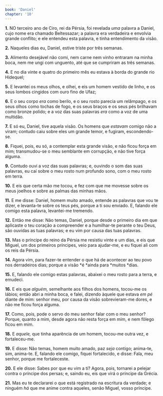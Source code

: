 ```yaml
---
book: 'Daniel'
chapter: '10'
---
```


**1.** NO terceiro ano de Ciro, rei da Pérsia, foi revelada *uma* palavra a Daniel, cujo nome era chamado Beltessazar; a palavra era verdadeira e envolvia grande conflito; e ele entendeu esta palavra, e tinha entendimento da visão.

**2.** Naqueles dias eu, Daniel, estive triste por três semanas.

**3.** Alimento desejável não comi, nem carne nem vinho entraram na minha boca, nem me ungi com unguento, até que se cumpriram as três semanas.

**4.** E no dia vinte e quatro do primeiro mês eu estava à borda do grande rio Hidequel;

**5.** E levantei os meus olhos, e olhei, e eis um homem vestido de linho, e os seus lombos cingidos com ouro fino de Ufaz;

**6.** E o seu corpo *era* como berilo, e o seu rosto parecia um relâmpago, e os seus olhos como tochas de fogo, e os seus braços e os seus pés brilhavam como bronze polido; e a voz das suas palavras *era* como a voz de uma multidão.

**7.** E só eu, Daniel, tive aquela visão. Os homens que *estavam* comigo não a viram; contudo caiu sobre eles um grande temor, e fugiram, escondendo-se.

**8.** Fiquei, pois, eu só, a contemplar esta grande visão, e não ficou força em mim; transmudou-se o meu semblante em corrupção, e não tive força alguma.

**9.** Contudo ouvi a voz das suas palavras; e, ouvindo o som das suas palavras, eu caí sobre o meu rosto num profundo sono, com o meu rosto em terra.

**10.** E eis que certa mão me tocou, e fez com que me movesse sobre os meus joelhos e sobre as palmas das minhas mãos.

**11.** E me disse: Daniel, homem muito amado, entende as palavras que vou te dizer, e levanta-te sobre os teus pés, porque a ti sou enviado. E, falando ele comigo esta palavra, levantei-me tremendo.

**12.** Então me disse: Não temas, Daniel, porque desde o primeiro dia em que aplicaste o teu coração a compreender e a humilhar-te perante o teu Deus, são ouvidas as tuas palavras; e eu vim por causa das tuas palavras.

**13.** Mas o príncipe do reino da Pérsia me resistiu vinte e um dias, e eis que Miguel, um dos primeiros príncipes, veio para ajudar-me, e eu fiquei ali com os reis da Pérsia.

**14.** Agora vim, para fazer-te entender o que há de acontecer ao teu povo nos derradeiros dias; porque a visão *é *ainda para *muitos *dias.

**15.** E, falando ele comigo estas palavras, abaixei o meu rosto para a terra, e emudeci.

**16.** E eis que *alguém,* semelhante aos filhos dos homens, tocou-me os lábios; então abri a minha boca, e falei, dizendo àquele que estava *em pé* diante de mim: senhor meu, por causa da visão sobrevieram-me dores, e não me ficou força alguma.

**17.** Como, pois, pode o servo do meu senhor falar com o meu senhor? Porque, quanto a mim, desde agora não resta força em mim, e nem fôlego ficou em mim.

**18.** E *aquele,* que tinha aparência de um homem, tocou-me outra vez, e fortaleceu-me.

**19.** E disse: Não temas, homem muito amado, paz *seja* contigo; anima-te, sim, anima-te. E, falando ele comigo, fiquei fortalecido, e disse: Fala, meu senhor, porque me fortaleceste.

**20.** E ele disse: Sabes por que eu vim a ti? Agora, pois, tornarei a pelejar contra o príncipe dos persas; e, saindo eu, eis que virá o príncipe da Grécia.

**21.** Mas eu te declararei o que está registrado na escritura da verdade; e ninguém *há* que me anime contra aqueles, senão Miguel, vosso príncipe.
